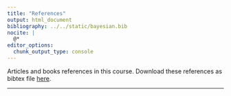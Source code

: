 ```yaml
---
title: "References"
output: html_document
bibliography: ../../static/bayesian.bib
nocite: |
  @*
editor_options: 
  chunk_output_type: console
---
```


Articles and books references in this course. Download these references as bibtex file [here](/bayesian.bib).

----
